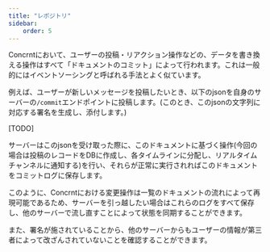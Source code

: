 ```yaml
---
title: "レポジトリ"
sidebar:
    order: 5
---
```


Concrntにおいて、ユーザーの投稿・リアクション操作などの、データを書き換える操作はすべて「ドキュメントのコミット」によって行われます。これは一般的にはイベントソーシングと呼ばれる手法とよく似ています。

例えば、ユーザーが新しいメッセージを投稿したいとき、以下のjsonを自身のサーバーの`/commit`エンドポイントに投稿します。(このとき、このjsonの文字列に対応する署名を生成し、添付します。)

[TODO]

サーバーはこのjsonを受け取った際に、このドキュメントに基づく操作(今回の場合は投稿のレコードをDBに作成し、各タイムラインに分配し、リアルタイムチャンネルに通知する)を行い、それらが正常に実行されればこのドキュメントをコミットログに保存します。

このように、Concrntにおける変更操作は一覧のドキュメントの流れによって再現可能であるため、サーバーを引っ越したい場合はこれらのログをすべて保存し、他のサーバーで流し直すことによって状態を同期することができます。

また、署名が施されていることから、他のサーバーからもユーザーの情報が第三者によって改ざんされていないことを確認することができます。

